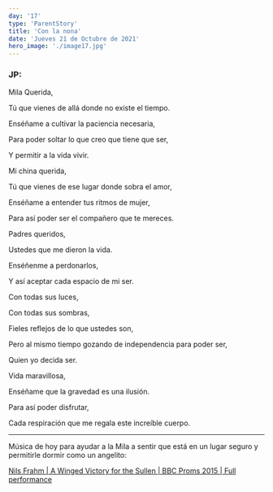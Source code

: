 ```yaml
---
day: '17'
type: 'ParentStory'
title: 'Con la nona'
date: 'Jueves 21 de Octubre de 2021'
hero_image: './image17.jpg'
---
```


### JP:

Mila Querida,

Tú que vienes de allá donde no existe el tiempo.

Enséñame a cultivar la paciencia necesaria,

Para poder soltar lo que creo que tiene que ser,

Y permitir a la vida vivir.

Mi china querida,

Tú que vienes de ese lugar donde sobra el amor,

Enséñame a entender tus ritmos de mujer,

Para así poder ser el compañero que te mereces.

Padres queridos,

Ustedes que me dieron la vida.

Enséñenme a perdonarlos,

Y así aceptar cada espacio de mi ser.

Con todas sus luces,

Con todas sus sombras,

Fieles reflejos de lo que ustedes son,

Pero al mismo tiempo gozando de independencia para poder ser,

Quien yo decida ser.

Vida maravillosa,

Enséñame que la gravedad es una ilusión.

Para así poder disfrutar,

Cada respiración que me regala este increíble cuerpo.

---

Música de hoy para ayudar a la Mila a sentir que está en un lugar seguro y permitirle dormir como un angelito:

<a href='https://www.youtube.com/watch?v=e1mHyj3lubQ' target='_blank'>
  Nils Frahm | A Winged Victory for the Sullen | BBC Proms 2015 | Full
  performance
</a>

